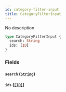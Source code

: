 ```yaml
---
id: category-filter-input
title: CategoryFilterInput
---
```


No description

```graphql
type CategoryFilterInput {
  search: String
  ids: [ID]
}
```

### Fields

#### `search` ([`String`](/developer/api-reference/scalars/string.mdx))

#### `ids` ([`[ID]`](/developer/api-reference/scalars/id.mdx))
